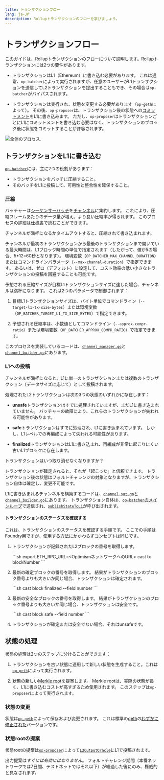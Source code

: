```yaml
---
title: トランザクションフロー
lang: ja-JP
description: Rollupトランザクションのフローを学びましょう。
---
```



# トランザクションフロー

このガイドは、Rollupトランザクションのフローについて説明します。Rollupトランザクションには2つの要件があります。

*   トランザクションはL1（Ethereum）に書き込む必要があります。
    これは通常、`op-batcher`によって実行されますが、任意のユーザーがL1トランザクションを送信してL2トランザクションを提出することもでき、その場合は`op-batcher`がバイパスされます。

*   トランザクションは実行され、状態を変更する必要があります（`op-geth`によって）。
    その後、`op-proposer`は、トランザクション後の状態への[コミットメント](https://en.wikipedia.org/wiki/Commitment_scheme)をL1に書き込みます。
    ただし、`op-proposer`はトランザクションごとにL1にコミットメントを書き込む必要はなく、トランザクションのブロック後に状態をコミットすることが許容されます。

![全体のプロセス.](/img/op-stack/protocol/transaction-flow.svg)

## トランザクションをL1に書き込む

[`op-batcher`](https://github.com/ethereum-optimism/optimism/tree/v1.1.4/op-batcher)には、主に2つの役割があります：

*   トランザクションをバッチに圧縮すること。
*   そのバッチをL1に投稿して、可用性と整合性を確保すること。

### 圧縮

バッチャーは[シーケンサーバッチ](https://specs.optimism.io/glossary.html#sequencer-batch)を[チャンネル](https://specs.optimism.io/glossary.html#channel)に集約します。
これにより、圧縮フレームあたりのデータ量が増え、より良い圧縮率が得られます。
このプロセスの詳細は[仕様書](https://specs.optimism.io/protocol/derivation.html#batch-submission)で読むことができます。

チャンネルが満杯になるかタイムアウトすると、圧縮されて書き込まれます。

チャンネルが最初のトランザクションから最後のトランザクションまで開いている最大時間は、L1ブロック時間の単位で指定されます（したがって、値が5の場合、5\*12=60秒となります）。
環境変数（`OP_BATCHER_MAX_CHANNEL_DURATION`）またはコマンドラインパラメータ（`--max-channel-duration`）で指定できます。
あるいは、ゼロ（デフォルト）に設定して、コスト効率の低い小さなトランザクションの投稿を回避することも可能です。

予想される圧縮サイズが目標L1トランザクションサイズに達した場合、チャンネルは満杯になります。
これは2つのパラメータで制御されます：

1.  目標L1トランザクションサイズは、バイト単位でコマンドライン（`--target-l1-tx-size-bytes`）または環境変数（`OP_BATCHER_TARGET_L1_TX_SIZE_BYTES`）で指定できます。

2.  予想される圧縮率は、小数値としてコマンドライン（`--approx-compr-ratio`）または環境変数（`OP_BATCHER_APPROX_COMPR_RATIO`）で指定できます。

このプロセスを実装しているコードは、[`channel_manager.go`](https://github.com/ethereum-optimism/optimism/blob/233ede59d16cb01bdd8e7ff662a153a4c3178bdd/op-batcher/batcher/channel_manager.go)と[`channel_builder.go`](https://github.com/ethereum-optimism/optimism/blob/233ede59d16cb01bdd8e7ff662a153a4c3178bdd/op-batcher/batcher/channel_builder.go)にあります。

### L1への投稿

チャンネルが満杯になると、L1に単一のトランザクションまたは複数のトランザクション（データサイズに応じて）として投稿されます。

処理されたL2トランザクションは次の3つの状態のいずれかに存在します：

*   **unsafe**トランザクションはすでに処理されていますが、まだL1に書き込まれていません。
    バッチャーの故障により、これらのトランザクションが失われる可能性があります。

*   **safe**トランザクションはすでに処理され、L1に書き込まれています。
    しかし、L1レベルでの再編成によって失われる可能性があります。

*   **finalized**トランザクションはL1に書き込まれ、再編成が非常に起こりにくい古いL1ブロックに存在します。

<Callout type="info">
  トランザクションはいつ取り消せなくなりますか？

  トランザクションが確定されると、それが「起こった」と信頼できます。
  トランザクション後の状態はフォルトチャレンジの対象となりますが、トランザクション自体は確定し、変更不可能です。
</Callout>

L1に書き込まれるチャンネルを構築するコードは、[`channel_out.go`](https://github.com/ethereum-optimism/optimism/blob/233ede59d16cb01bdd8e7ff662a153a4c3178bdd/op-node/rollup/derive/channel_out.go)と[`channel_builder.go`](https://github.com/ethereum-optimism/optimism/blob/233ede59d16cb01bdd8e7ff662a153a4c3178bdd/op-node/rollup/derive/channel_out.go)にあります。
トランザクション自体は、[`op-batcher`のメインループ](https://github.com/ethereum-optimism/optimism/blob/915036aaa7eba7ee2ce290be90f78bb35df8d066/op-batcher/batcher/driver.go#L284-L299)で送信され、[`publishStateToL1`](https://github.com/ethereum-optimism/optimism/blob/915036aaa7eba7ee2ce290be90f78bb35df8d066/op-batcher/batcher/driver.go#L303-L344)が呼び出されます。

#### トランザクションのステータスを確認する

これは、トランザクションのステータスを確認する手順です。
ここでの手順は[Foundry](https://book.getfoundry.sh/)用ですが、使用する方法にかかわらずコンセプトは同じです。

1.  トランザクションが記録されたL2ブロックの番号を取得します。

    \```sh
    export ETH_RPC_URL=<OptimismネットワークへのURL>
    cast tx <transaction hash> blockNumber
    \```

2.  最新の確定ブロックの番号を取得します。
    結果がトランザクションのブロック番号よりも大きいか同じ場合、トランザクションは確定されます。

    \```sh
    cast block finalized --field number
    \```

3.  最新の安全なブロックの番号を取得します。
    結果がトランザクションのブロック番号よりも大きいか同じ場合、トランザクションは安全です。

    \```sh
    cast block safe --field number
    \```

4.  トランザクションが確定または安全でない場合、それはunsafeです。

## 状態の処理

状態の処理は2つのステップに分けることができます：

1.  トランザクションを古い状態に適用して新しい状態を生成すること。これは[`op-geth`](https://github.com/ethereum-optimism/op-geth)によって実行されます。

2.  状態の新しい[Merkle root](https://en.wikipedia.org/wiki/Merkle_tree)を提案します。
    Merkle rootは、実際の状態が長く、L1に書き込むコストが高すぎるため使用されます。
    このステップは`op-proposer`によって実行されます。

### 状態の変更

状態は[`op-geth`](https://github.com/ethereum-optimism/op-geth)によって保存および変更されます。
これは標準の[geth](https://geth.ethereum.org/)の[わずかに修正された](https://op-geth.optimism.io/)バージョンです。

### 状態rootの提案

状態rootの提案は[`op-proposer`](https://github.com/ethereum-optimism/optimism/tree/v1.1.4/op-proposer)によって[`L2OutputOracle`](https://github.com/ethereum-optimism/optimism/blob/233ede59d16cb01bdd8e7ff662a153a4c3178bdd/packages/contracts-bedrock/contracts/L1/L2OutputOracle.sol)にL1で投稿されます。

出力提案は*すぐには有効にはなりません*。
フォルトチャレンジ期間（本番ネットワークでは7日間、テストネットではそれ以下）が経過した後にのみ、権威的と見なされます。
